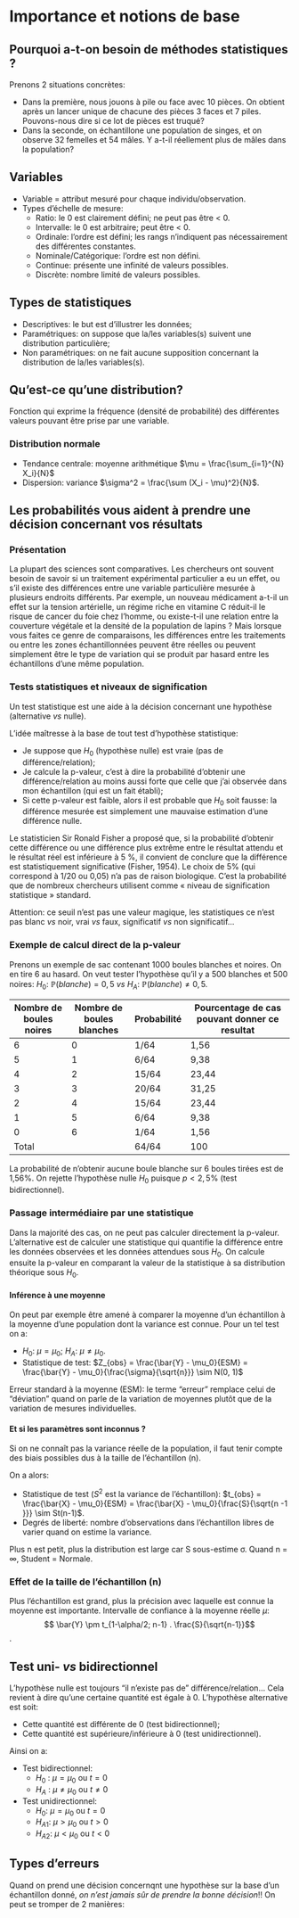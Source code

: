 # Importance et notions de base

## Pourquoi a-t-on besoin de méthodes statistiques ?

Prenons 2 situations concrètes:  

* Dans la première, nous jouons à pile ou face avec 10 pièces. On obtient après un lancer unique de chacune des pièces 3 faces et 7 piles. Pouvons-nous dire si ce lot de pièces est truqué?  
* Dans la seconde, on échantillone une population de singes, et on observe 32 femelles et 54 mâles. Y a-t-il réellement plus de mâles dans la population?  


## Variables

* Variable = attribut mesuré pour chaque individu/observation.  
* Types d’échelle de mesure:  
   - Ratio: le 0 est clairement défini; ne peut pas être < 0.  
   - Intervalle: le 0 est arbitraire; peut être < 0.  
   - Ordinale: l’ordre est défini; les rangs n’indiquent pas nécessairement des différentes constantes.  
   - Nominale/Catégorique: l’ordre est non défini.  
   - Continue: présente une infinité de valeurs possibles.  
   - Discrète: nombre limité de valeurs possibles.

## Types de statistiques

* Descriptives: le but est d’illustrer les données;  
* Paramétriques: on suppose que la/les variables(s) suivent une distribution particulière;  
* Non paramétriques: on ne fait aucune supposition concernant la distribution de la/les variables(s).  


## Qu'est-ce qu'une distribution?

Fonction qui exprime la fréquence (densité de probabilité) des différentes valeurs pouvant être prise par une variable.


### Distribution normale

* Tendance centrale: moyenne arithmétique $\mu = \frac{\sum_{i=1}^{N} X_i}{N}$
* Dispersion: variance $\sigma^2 = \frac{\sum (X_i - \mu)^2}{N}$.


## Les probabilités vous aident à prendre une décision concernant vos résultats

### Présentation

La plupart des sciences sont comparatives. Les chercheurs ont souvent besoin de savoir si un traitement expérimental particulier a eu un effet, ou s'il existe des différences entre une variable particulière mesurée à plusieurs endroits différents. Par exemple, un nouveau médicament a-t-il un effet sur la tension artérielle, un régime riche en vitamine C réduit-il le risque de cancer du foie chez l'homme, ou existe-t-il une relation entre la couverture végétale et la densité de la population de lapins ? Mais lorsque vous faites ce genre de comparaisons, les différences entre les traitements ou entre les zones échantillonnées peuvent être réelles ou peuvent simplement être le type de variation qui se produit par hasard entre les échantillons d'une même population.

### Tests statistiques et niveaux de signification

Un test statistique est une aide à la décision concernant une hypothèse (alternative _vs_ nulle).  

L’idée maîtresse à la base de tout test d’hypothèse statistique:  

*  Je suppose que $H_0$ (hypothèse nulle) est vraie (pas de différence/relation);  
*  Je calcule la p-valeur, c'est à dire la probabilité d’obtenir une différence/relation au moins aussi forte que celle que j’ai observée dans mon échantillon (qui est un fait établi);  
*  Si cette p-valeur est faible, alors il est probable que $H_0$ soit fausse: la différence mesurée est simplement une mauvaise estimation d’une différence nulle.  

Le statisticien Sir Ronald Fisher a proposé que, si la probabilité d'obtenir cette différence ou une différence plus extrême entre le résultat attendu et le résultat réel est inférieure à 5 %, il convient de conclure que la différence est statistiquement significative (Fisher, 1954).
Le choix de 5% (qui correspond à 1/20 ou 0,05) n'a pas de raison biologique. C'est la probabilité que de nombreux chercheurs utilisent comme « niveau de signification statistique » standard.

::: callout-warning
Attention: ce seuil n’est pas une valeur magique, les statistiques ce n’est pas blanc _vs_ noir, vrai _vs_ faux, significatif _vs_ non significatif...
:::

### Exemple de calcul direct de la p-valeur

Prenons un exemple de sac contenant 1000 boules blanches et noires. On en tire 6 au hasard.
On veut tester l’hypothèse qu’il y a 500 blanches et 500 noires: $H_0$: $\mathbb{P}(blanche) = 0,5$ _vs_ $H_A$: $\mathbb{P}(blanche) ≠ 0,5$. 

| Nombre de boules noires | Nombre de boules blanches | Probabilité | Pourcentage de cas pouvant donner ce resultat |
|-------------------------|---------------------------|-------------|-----------------------------------------------|
| 6                       | 0                         | 1/64        | 1,56                                          |
| 5                       | 1                         | 6/64        | 9,38                                          |
| 4                       | 2                         | 15/64       | 23,44                                         |
| 3                       | 3                         | 20/64       | 31,25                                         |
| 2                       | 4                         | 15/64       | 23,44                                         |
| 1                       | 5                         | 6/64        | 9,38                                          |
| 0                       | 6                         | 1/64        | 1,56                                          |
| Total                   |                            | 64/64       | 100                                           |

La probabilité de n’obtenir aucune boule blanche sur 6 boules tirées est de 1,56%. On rejette l’hypothèse nulle $H_0$ puisque $p < 2,5\%$ (test bidirectionnel).

### Passage intermédiaire par une statistique

Dans la majorité des cas, on ne peut pas calculer directement la p-valeur. L’alternative est de calculer une statistique qui quantifie la différence entre les données observées et les données attendues sous $H_0$.
On calcule ensuite la p-valeur en comparant la valeur de la statistique à sa distribution théorique sous $H_0$. 

#### Inférence à une moyenne

On peut par exemple être amené à comparer la moyenne d’un échantillon à la moyenne d’une population dont la variance est connue.
Pour un tel test on a:  

* $H_0$: $\mu = \mu_0$; $H_A$: $\mu ≠ \mu_0$.  
* Statistique de test: $Z_{obs} = \frac{\bar{Y} - \mu_0}{ESM} = \frac{\bar{Y} - \mu_0}{\frac{\sigma}{\sqrt{n}}} \sim N(0, 1)$

::: callout-note
Erreur standard à la moyenne (ESM): le terme “erreur” remplace celui de “déviation” quand on parle de la variation de moyennes plutôt que de la variation de mesures individuelles.
:::


#### Et si les paramètres sont inconnus ?

Si on ne connaît pas la variance réelle de la population, il faut tenir compte des biais possibles dus à la taille de l’échantillon (n).

On a alors:  

* Statistique de test ($S^2$ est la variance de l'échantillon):  $t_{obs} = \frac{\bar{X} - \mu_0}{ESM} = \frac{\bar{X} - \mu_0}{\frac{S}{\sqrt{n -1 }}} \sim St(n-1)$.  
* Degrés de liberté: nombre d’observations dans l’échantillon libres de varier quand on estime la variance.  

Plus  n est petit, plus la distribution est large car S sous-estime σ. Quand n = ∞, Student = Normale.

### Effet de la taille de l'échantillon (n)

Plus l’échantillon est grand, plus la précision avec laquelle est connue la moyenne est importante. 
Intervalle de confiance à la moyenne réelle $\mu$:
$$ \bar{Y} \pm t_{1-\alpha/2; n-1} . \frac{S}{\sqrt{n-1}}$$.

## Test uni- _vs_ bidirectionnel

L’hypothèse nulle est toujours “il n’existe pas de” différence/relation... Cela revient à dire qu’une certaine quantité est égale à 0.
L’hypothèse alternative est soit:  

* Cette quantité est différente de 0 (test bidirectionnel);  
* Cette quantité est supérieure/inférieure à 0 (test unidirectionnel). 

Ainsi on a:  

* Test bidirectionnel:  
  - $H_0$ : $\mu = \mu_0$ ou $t = 0$
  - $H_A$ : $\mu ≠ \mu_0$ ou $t ≠ 0$

* Test unidirectionnel:
  - $H_0$: $\mu = \mu_0$ ou $t = 0$
  - $H_{A1}$: $\mu > \mu_0$ ou $t > 0$
  - $H_{A2}$: $\mu < \mu_0$ ou $t < 0$

## Types d'erreurs

Quand on prend une décision concernqnt une hypothèse sur la base d'un échantillon donné, *on n'est jamais sûr de prendre la bonne décision*!!
On peut se tromper de 2 manières:

